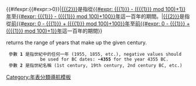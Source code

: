<includeonly>{{#ifexpr:{{#expr:{{{1}}}>0}}|[[{{{2}}}]]是指從[[{{#expr: {{{1}}} - ({{{1}}} mod 100)+1}}年]]至[[{{#expr: {{{1}}} - ({{{1}}} mod 100)+100}}年]]這一百年的期間。|[[{{{2}}}]]是指從[[前{{#expr: 0 - {{{1}}} + ({{{1}}} mod 100)+100}}年]]至[[前{{#expr: 0 - {{{1}}} + ({{{1}}} mod 100)+1}}年]]這一百年的期間}}</includeonly><noinclude>
{{Eiei}}

'''{{PAGENAME}}''' returns the range of years that make up the given century.
  參數 '''1''' 是指世紀中的任何一年 (1955, 1855, etc.), negative values should   
              be used for BC dates: '''-4355''' for the year 4355 BC.
  參數 '''2''' 是指世紀名稱 (1st century, 19th century, 2nd century BC, etc.)

[[Category:年表分類導航模板]]


</noinclude>